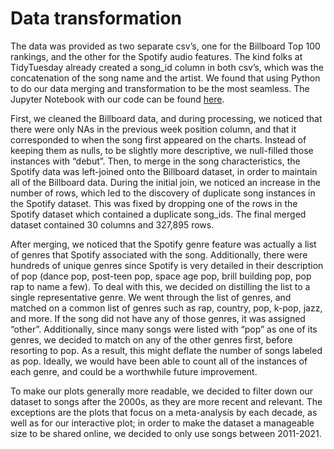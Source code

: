 # Data transformation
 The data was provided as two separate csv’s, one for the Billboard Top 100 rankings, and the other for the Spotify audio features. The kind folks at TidyTuesday already created a song_id column in both csv’s, which was the concatenation of the song name and the artist. We found that using Python to do our data merging and transformation to be the most seamless. The Jupyter Notebook with our code can be found [here](https://github.com/alexandriaGuo/billboard-top-100/blob/main/data_clean.ipynb).
 
  First, we cleaned the Billboard data, and during processing, we noticed that there were only NAs in the previous week position column, and that it corresponded to when the song first appeared on the charts. Instead of keeping them as nulls, to be slightly more descriptive, we null-filled those instances with “debut”. Then, to merge in the song characteristics, the Spotify data was left-joined onto the Billboard dataset, in order to maintain all of the Billboard data. During the initial join, we noticed an increase in the number of rows, which led to the discovery of duplicate song instances in the Spotify dataset. This was fixed by dropping one of the rows in the Spotify dataset which contained a duplicate song_ids. The final merged dataset contained 30 columns and 327,895 rows.
  
  After merging, we noticed that the Spotify genre feature was actually a list of genres that Spotify associated with the song. Additionally, there were hundreds of unique genres since Spotify is very detailed in their description of pop (dance pop, post-teen pop, space age pop, brill building pop, pop rap to name a few). To deal with this, we decided on distilling the list to a single representative genre. We went through the list of genres, and matched on a common list of genres such as rap, country, pop, k-pop, jazz, and more. If the song did not have any of those genres, it was assigned “other”. Additionally, since many songs were listed with “pop” as one of its genres, we decided to match on any of the other genres first, before resorting to pop. As a result, this might deflate the number of songs labeled as pop. Ideally, we would have been able to count all of the instances of each genre, and could be a worthwhile future improvement. 
  
  To make our plots generally more readable, we decided to filter down our dataset to songs after the 2000s, as they are more recent and relevant. The exceptions are the plots that focus on a meta-analysis by each decade, as well as for our interactive plot; in order to make the dataset a manageable size to be shared online, we decided to only use songs between 2011-2021.

